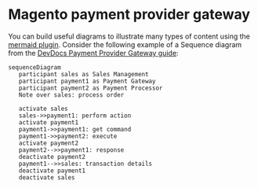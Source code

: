 # Magento payment provider gateway

You can build useful diagrams to illustrate many types of content using the [mermaid plugin][mermaid]. Consider the following example of a Sequence diagram from the [DevDocs Payment Provider Gateway guide][payment]:

```mermaid
sequenceDiagram
   participant sales as Sales Management
   participant payment1 as Payment Gateway
   participant payment2 as Payment Processor
   Note over sales: process order

   activate sales
   sales->>payment1: perform action
   activate payment1
   payment1->>payment1: get command
   payment1->>payment2: execute
   activate payment2
   payment2-->>payment1: response
   deactivate payment2
   payment1-->>sales: transaction details
   deactivate payment1
   deactivate sales
```

<!-- link definitions -->

[mermaid]: http://mermaid-js.github.io/mermaid/#/
[payment]: https://devdocs.magento.com/guides/v2.3/payments-integrations/payment-gateway/payment-gateway-intro.html
